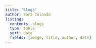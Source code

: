 ```yaml
---
title: "Blogs"
author: Sara Colando
listing: 
  contents: blogs
  type: table
  sort: date
  fields: [image, title, author, date]
---
```

